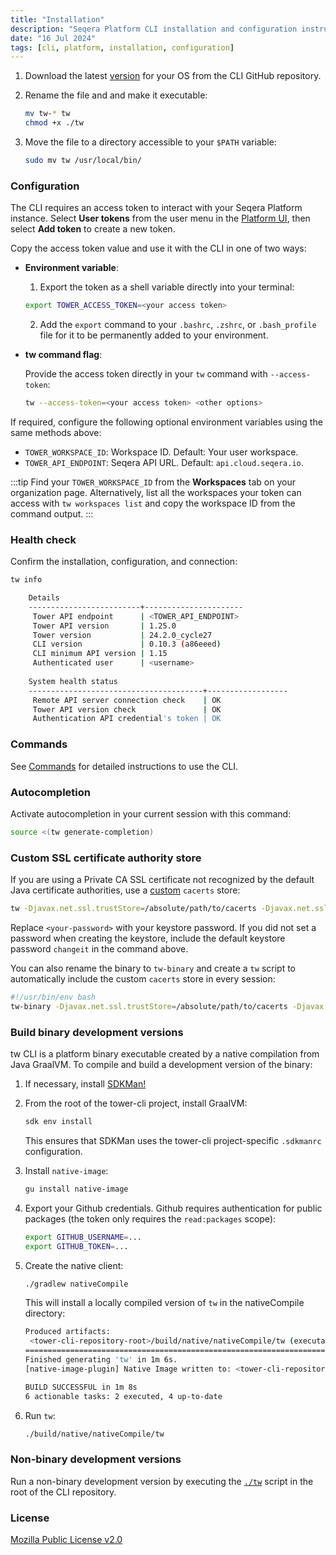 ```yaml
---
title: "Installation"
description: "Seqera Platform CLI installation and configuration instructions."
date: "16 Jul 2024"
tags: [cli, platform, installation, configuration]
---
```



1. Download the latest [version][releases] for your OS from the CLI GitHub repository.
1. Rename the file and and make it executable:

    ```bash
    mv tw-* tw
    chmod +x ./tw
    ```

1. Move the file to a directory accessible to your `$PATH` variable:

    ```bash
    sudo mv tw /usr/local/bin/
    ```

### Configuration

The CLI requires an access token to interact with your Seqera Platform instance. Select **User tokens** from the user menu in the [Platform UI](https://cloud.seqera.io), then select **Add token** to create a new token.

Copy the access token value and use it with the CLI in one of two ways:

- **Environment variable**:

  1. Export the token as a shell variable directly into your terminal:

    ```bash
    export TOWER_ACCESS_TOKEN=<your access token>
    ```

  2. Add the `export` command to your `.bashrc`, `.zshrc`, or `.bash_profile` file for it to be permanently added to your environment.

- **tw command flag**:

  Provide the access token directly in your `tw` command with `--access-token`:

  ```bash
  tw --access-token=<your access token> <other options>
  ```

If required, configure the following optional environment variables using the same methods above:

- `TOWER_WORKSPACE_ID`: Workspace ID. Default: Your user workspace.
- `TOWER_API_ENDPOINT`: Seqera API URL. Default: `api.cloud.seqera.io`.

:::tip
Find your `TOWER_WORKSPACE_ID` from the **Workspaces** tab on your organization page. Alternatively, list all the workspaces your token can access with `tw workspaces list` and copy the workspace ID from the command output.
:::

### Health check

Confirm the installation, configuration, and connection:

```bash
tw info

    Details
    -------------------------+----------------------
     Tower API endpoint      | <TOWER_API_ENDPOINT>
     Tower API version       | 1.25.0
     Tower version           | 24.2.0_cycle27
     CLI version             | 0.10.3 (a86eeed)    
     CLI minimum API version | 1.15                 
     Authenticated user      | <username>  
     
    System health status
    ---------------------------------------+------------------
     Remote API server connection check    | OK
     Tower API version check               | OK
     Authentication API credential's token | OK
```

### Commands

See [Commands](./commands) for detailed instructions to use the CLI.

### Autocompletion

Activate autocompletion in your current session with this command:

```bash
source <(tw generate-completion)
```

### Custom SSL certificate authority store

If you are using a Private CA SSL certificate not recognized by the default Java certificate authorities, use a [custom](https://www.baeldung.com/jvm-certificate-store-errors) `cacerts` store:

```bash
tw -Djavax.net.ssl.trustStore=/absolute/path/to/cacerts -Djavax.net.ssl.trustStorePassword=<your-password> info
```

Replace `<your-password>` with your keystore password. If you did not set a password when creating the keystore, include the default keystore password `changeit` in the command above. 

You can also rename the binary to `tw-binary` and create a `tw` script to automatically include the custom `cacerts` store in every session:

```bash
#!/usr/bin/env bash
tw-binary -Djavax.net.ssl.trustStore=/absolute/path/to/cacerts -Djavax.net.ssl.trustStorePassword=<your-password> $@
```

### Build binary development versions

tw CLI is a platform binary executable created by a native compilation from Java GraalVM. To compile and build a development version of the binary:

1. If necessary, install [SDKMan!](https://sdkman.io/)
1. From the root of the tower-cli project, install GraalVM:

    ```bash
    sdk env install
    ```

    This ensures that SDKMan uses the tower-cli project-specific `.sdkmanrc` configuration.

1. Install `native-image`:

    ```bash
    gu install native-image
    ```

1. Export your Github credentials. Github requires authentication for public packages (the token only requires the `read:packages` scope):

    ```bash
    export GITHUB_USERNAME=...
    export GITHUB_TOKEN=...
    ```

1. Create the native client:

    ```bash
    ./gradlew nativeCompile
    ```

    This will install a locally compiled version of `tw` in the nativeCompile directory:

    ```bash
    Produced artifacts:
     <tower-cli-repository-root>/build/native/nativeCompile/tw (executable)
    ========================================================================================================================
    Finished generating 'tw' in 1m 6s.
    [native-image-plugin] Native Image written to: <tower-cli-repository-root>/build/native/nativeCompile
    
    BUILD SUCCESSFUL in 1m 8s
    6 actionable tasks: 2 executed, 4 up-to-date
    ```

1. Run `tw`:

    ```bash
    ./build/native/nativeCompile/tw
    ```

### Non-binary development versions

Run a non-binary development version by executing the [`./tw`](https://github.com/seqeralabs/tower-cli/blob/master/tw) script in the root of the CLI repository.

### License

[Mozilla Public License v2.0](https://github.com/seqeralabs/tower-cli/blob/master/LICENSE.txt)

[releases]: https://github.com/seqeralabs/tower-cli/releases